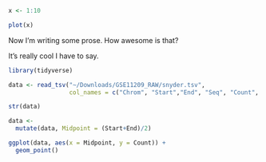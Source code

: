 
```r
x <- 1:10
```

```r
plot(x)
```

Now I'm writing some prose.  How awesome is that?

It's really cool I have to say.

```r
library(tidyverse)
```

```r
data <- read_tsv("~/Downloads/GSE11209_RAW/snyder.tsv", 
                 col_names = c("Chrom", "Start","End", "Seq", "Count", "Strand"))
```

```r
str(data)
```

```r
data <- 
  mutate(data, Midpoint = (Start+End)/2)
```

```r
ggplot(data, aes(x = Midpoint, y = Count)) + 
  geom_point()
```


